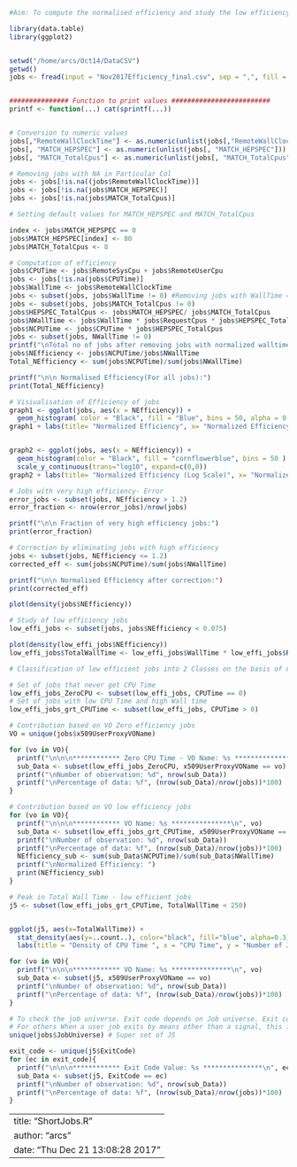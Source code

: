 
```r
#Aim: To compute the normalised efficiency and study the low efficiency jobs

library(data.table)
library(ggplot2)


setwd("/home/arcs/Oct14/DataCSV")
getwd()
jobs <- fread(input = "Nov2017Efficiency_final.csv", sep = ",", fill = TRUE)


############### Function to print values #########################
printf <- function(...) cat(sprintf(...))


# Conversion to numeric values 
jobs[,"RemoteWallClockTime"] <- as.numeric(unlist(jobs[,"RemoteWallClockTime"])) #RemoteWallClockTime
jobs[, "MATCH_HEPSPEC"] <- as.numeric(unlist(jobs[, "MATCH_HEPSPEC"]))
jobs[, "MATCH_TotalCpus"] <- as.numeric(unlist(jobs[, "MATCH_TotalCpus"]))

# Removing jobs with NA in Particular Col           
jobs <- jobs[!is.na((jobs$RemoteWallClockTime))]
jobs <- jobs[!is.na(jobs$MATCH_HEPSPEC)]
jobs <- jobs[!is.na(jobs$MATCH_TotalCpus)]

# Setting default values for MATCH_HEPSPEC and MATCH_TotalCpus

index <- jobs$MATCH_HEPSPEC == 0
jobs$MATCH_HEPSPEC[index] <- 80
jobs$MATCH_TotalCpus <- 8

# Computation of efficiency 
jobs$CPUTime <- jobs$RemoteSysCpu + jobs$RemoteUserCpu 
jobs <- jobs[!is.na(jobs$CPUTime)]
jobs$WallTime <- jobs$RemoteWallClockTime
jobs <- subset(jobs, jobs$WallTime != 0) #Removing jobs with WallTime = 0
jobs <- subset(jobs, jobs$MATCH_TotalCpus != 0)
jobs$HEPSPEC_TotalCpus <- jobs$MATCH_HEPSPEC/ jobs$MATCH_TotalCpus
jobs$NWallTime <- jobs$WallTime * jobs$RequestCpus * jobs$HEPSPEC_TotalCpus
jobs$NCPUTime <- jobs$CPUTime * jobs$HEPSPEC_TotalCpus
jobs <- subset(jobs, NWallTime != 0)
printf("\nTotal no of jobs after removing jobs with normalized walltime = 0: %d\n", nrow(jobs))
jobs$NEfficiency <- jobs$NCPUTime/jobs$NWallTime
Total_NEfficiency <- sum(jobs$NCPUTime)/sum(jobs$NWallTime)

printf("\n\n Normalised Efficiency(For all jobs):")
print(Total_NEfficiency)

# Visiualisation of Efficiency of jobs 
graph1 <- ggplot(jobs, aes(x = NEfficiency)) +
  geom_histogram( color = "Black", fill = "Blue", bins = 50, alpha = 0.5 ) 
graph1 + labs(title= "Normalized Efficiency", x= "Normalized Efficiency", y = "Number of Jobs")


graph2 <- ggplot(jobs, aes(x = NEfficiency)) +
  geom_histogram(color = "Black", fill = "cornflowerblue", bins = 50 ) +
  scale_y_continuous(trans="log10", expand=c(0,0))
graph2 + labs(title= "Normalized Efficiency (Log Scale)", x= "Normalized Efficiency", y = "Number of Jobs")

# Jobs with very high efficiency- Error 
error_jobs <- subset(jobs, NEfficiency > 1.2) 
error_fraction <- nrow(error_jobs)/nrow(jobs)

printf("\n\n Fraction of very high efficiency jobs:")
print(error_fraction)

# Correction by eliminating jobs with high efficiency 
jobs <- subset(jobs, NEfficiency <= 1.2)
corrected_eff <- sum(jobs$NCPUTime)/sum(jobs$NWallTime)

printf("\n\n Normalised Efficiency after correction:")
print(corrected_eff)

plot(density(jobs$NEfficiency))

# Study of low efficiency jobs
low_effi_jobs <- subset(jobs, jobs$NEfficiency < 0.075)

plot(density(low_effi_jobs$NEfficiency))
low_effi_jobs$TotalWallTime <- low_effi_jobs$WallTime * low_effi_jobs$RequestCpus

# Classification of low efficient jobs into 2 Classes on the basis of CPU Time

# Set of jobs that never get CPU Time
low_effi_jobs_ZeroCPU <- subset(low_effi_jobs, CPUTime == 0)
# Set of jobs with low CPU Time and high Wall time
low_effi_jobs_grt_CPUTime <- subset(low_effi_jobs, CPUTime > 0) 

# Contribution based on VO Zero efficiency jobs
VO = unique(jobs$x509UserProxyVOName)

for (vo in VO){
  printf("\n\n\n************ Zero CPU Time - VO Name: %s ***************\n", vo)
  sub_Data <- subset(low_effi_jobs_ZeroCPU, x509UserProxyVOName == vo)
  printf("\nNumber of observation: %d", nrow(sub_Data))
  printf("\nPercentage of data: %f", (nrow(sub_Data)/nrow(jobs))*100)
}

# Contribution based on VO low efficiency jobs   
for (vo in VO){
  printf("\n\n\n************ VO Name: %s ***************\n", vo)
  sub_Data <- subset(low_effi_jobs_grt_CPUTime, x509UserProxyVOName == vo)
  printf("\nNumber of observation: %d", nrow(sub_Data))
  printf("\nPercentage of data: %f", (nrow(sub_Data)/nrow(jobs))*100)
  NEfficiency_sub <- sum(sub_Data$NCPUTime)/sum(sub_Data$NWallTime)
  printf("\nNormalized Efficiency: ")
  print(NEfficiency_sub)
}

# Peak in Total Wall Time - low efficient jobs 
j5 <- subset(low_effi_jobs_grt_CPUTime, TotalWallTime < 250)


ggplot(j5, aes(x=TotalWallTime)) +
  stat_density(aes(y=..count..), color="black", fill="blue", alpha=0.3) +
  labs(title = "Density of CPU Time ", x = "CPU Time", y = "Number of Jobs")

for (vo in VO){
  printf("\n\n\n************ VO Name: %s ***************\n", vo)
  sub_Data <- subset(j5, x509UserProxyVOName == vo)
  printf("\nNumber of observation: %d", nrow(sub_Data))
  printf("\nPercentage of data: %f", (nrow(sub_Data)/nrow(jobs))*100)
}

# To check the job universe. Exit code depends on Job universe. Exit code is always Zero for grid jobs. 
# For others When a user job exits by means other than a signal, this is the exit return code of the user job.
unique(jobs$JobUniverse) # Super set of J5

exit_code <- unique(j5$ExitCode)
for (ec in exit_code){
  printf("\n\n\n************ Exit Code Value: %s ***************\n", ec)
  sub_Data <- subset(j5, ExitCode == ec)
  printf("\nNumber of observation: %d", nrow(sub_Data))
  printf("\nPercentage of data: %f", (nrow(sub_Data)/nrow(jobs))*100)
}
```


---
title: "ShortJobs.R"
author: "arcs"
date: "Thu Dec 21 13:08:28 2017"
---
